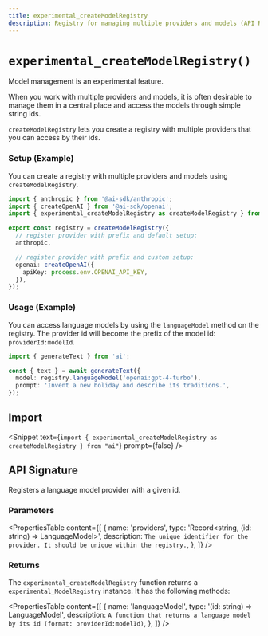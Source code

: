```yaml
---
title: experimental_createModelRegistry
description: Registry for managing multiple providers and models (API Reference)
---
```


# `experimental_createModelRegistry()`

<Note>Model management is an experimental feature.</Note>

When you work with multiple providers and models, it is often desirable to manage them
in a central place and access the models through simple string ids.

`createModelRegistry` lets you create a registry with multiple providers that you
can access by their ids.

### Setup (Example)

You can create a registry with multiple providers and models using `createModelRegistry`.

```ts
import { anthropic } from '@ai-sdk/anthropic';
import { createOpenAI } from '@ai-sdk/openai';
import { experimental_createModelRegistry as createModelRegistry } from 'ai';

export const registry = createModelRegistry({
  // register provider with prefix and default setup:
  anthropic,

  // register provider with prefix and custom setup:
  openai: createOpenAI({
    apiKey: process.env.OPENAI_API_KEY,
  }),
});
```

### Usage (Example)

You can access language models by using the `languageModel` method on the registry.
The provider id will become the prefix of the model id: `providerId:modelId`.

```ts highlight={"4"}
import { generateText } from 'ai';

const { text } = await generateText({
  model: registry.languageModel('openai:gpt-4-turbo'),
  prompt: 'Invent a new holiday and describe its traditions.',
});
```

## Import

<Snippet
  text={`import { experimental_createModelRegistry as createModelRegistry } from "ai"`}
  prompt={false}
/>

## API Signature

Registers a language model provider with a given id.

### Parameters

<PropertiesTable
  content={[
    {
      name: 'providers',
      type: 'Record<string, (id: string) => LanguageModel>',
      description: `The unique identifier for the provider. It should be unique within the registry.`,
    },
  ]}
/>

### Returns

The `experimental_createModelRegistry` function returns a `experimental_ModelRegistry` instance. It has the following methods:

<PropertiesTable
  content={[
    {
      name: 'languageModel',
      type: '(id: string) => LanguageModel',
      description: `A function that returns a language model by its id (format: providerId:modelId)`,
    },
  ]}
/>
